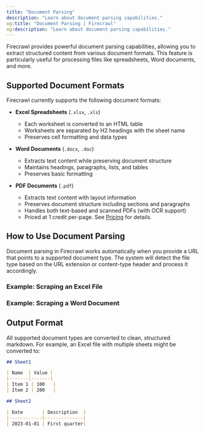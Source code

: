 ```yaml
---
title: "Document Parsing"
description: "Learn about document parsing capabilities."
og:title: "Document Parsing | Firecrawl"
og:description: "Learn about document parsing capabilities."
---
```



Firecrawl provides powerful document parsing capabilities, allowing you to extract structured content from various document formats. This feature is particularly useful for processing files like spreadsheets, Word documents, and more.

## Supported Document Formats

Firecrawl currently supports the following document formats:

- **Excel Spreadsheets** (`.xlsx`, `.xls`)
  - Each worksheet is converted to an HTML table
  - Worksheets are separated by H2 headings with the sheet name
  - Preserves cell formatting and data types

- **Word Documents** (`.docx`, `.doc`)
  - Extracts text content while preserving document structure
  - Maintains headings, paragraphs, lists, and tables
  - Preserves basic formatting

- **PDF Documents** (`.pdf`)
  - Extracts text content with layout information
  - Preserves document structure including sections and paragraphs
  - Handles both text-based and scanned PDFs (with OCR support)
  - Priced at 1 credit per-page. See [Pricing](https://docs.firecrawl.dev/pricing) for details.

## How to Use Document Parsing

Document parsing in Firecrawl works automatically when you provide a URL that points to a supported document type. The system will detect the file type based on the URL extension or content-type header and process it accordingly.

### Example: Scraping an Excel File

<ScrapeXLSX />

### Example: Scraping a Word Document

<ScrapeDocument />

## Output Format

All supported document types are converted to clean, structured markdown. For example, an Excel file with multiple sheets might be converted to:

```markdown
## Sheet1

| Name  | Value |
|-------|-------|
| Item 1 | 100   |
| Item 2 | 200   |

## Sheet2

| Date       | Description  |
|------------|--------------|
| 2023-01-01 | First quarter|
```
